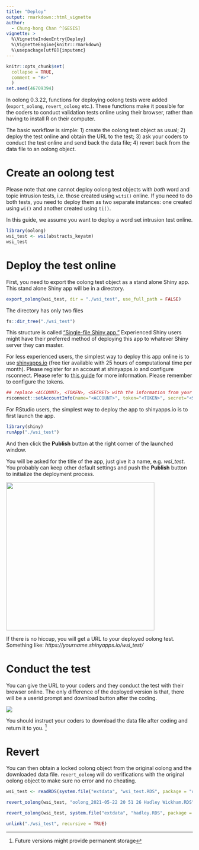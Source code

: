```yaml
---
title: "Deploy"
output: rmarkdown::html_vignette
author:
  - Chung-hong Chan ^[GESIS]
vignette: >
  %\VignetteIndexEntry{Deploy}
  %\VignetteEngine{knitr::rmarkdown}
  %\usepackage[utf8]{inputenc}
---
```


```r
knitr::opts_chunk$set(
  collapse = TRUE,
  comment = "#>"
  )
set.seed(46709394)
```
In oolong 0.3.22, functions for deploying oolong tests were added (`export_oolong`, `revert_oolong` etc.). These functions make it possible for the coders to conduct validation tests online using their browser, rather than having to install R on their computer.

The basic workflow is simple: 1) create the oolong test object as usual; 2) deploy the test online and obtain the URL to the test; 3) ask your coders to conduct the test online and send back the data file; 4) revert back from the data file to an oolong object.

# Create an oolong test

Please note that one cannot deploy oolong test objects with *both* word and topic intrusion tests, i.e. those created using `witi()` online. If you need to do both tests, you need to deploy them as two separate instances: one created using `wi()` and another created using `ti()`.

In this guide, we assume you want to deploy a word set intrusion test online.

```r
library(oolong)
wsi_test <- wsi(abstracts_keyatm)
wsi_test
```

# Deploy the test online

First, you need to export the oolong test object as a stand alone Shiny app. This stand alone Shiny app will be in a directory.

```r
export_oolong(wsi_test, dir = "./wsi_test", use_full_path = FALSE)
```

The directory has only two files

```r
fs::dir_tree("./wsi_test")
```

This structure is called ["Single-file Shiny app."](https://shiny.rstudio.com/articles/app-formats.html) Experienced Shiny users might have their preferred method of deploying this app to whatever Shiny server they can master.

For less experienced users, the simplest way to deploy this app online is to use [shinyapps.io](https://www.shinyapps.io/) (free tier available with 25 hours of computational time per month). Please register for an account at shinyapps.io and configure rsconnect. Please refer to [this guide](https://shiny.rstudio.com/articles/shinyapps.html) for more information. Please remember to configure the tokens.

```r
## replace <ACCOUNT>, <TOKEN>, <SECRET> with the information from your profile on Shinyapps.io: click Your name -> Tokens
rsconnect::setAccountInfo(name="<ACCOUNT>", token="<TOKEN>", secret="<SECRET>")
```

For RStudio users, the simplest way to deploy the app to shinyapps.io is to first launch the app.

```r
library(shiny)
runApp("./wsi_test")
```

And then click the **Publish** button at the right corner of the launched window.

You will be asked for the title of the app, just give it a name, e.g. *wsi_test*. You probably can keep other default settings and push the **Publish** button to initialize the deployment process.

<img src="figures/deploying_shinyappsio.png" align="center" height="400" />

If there is no hiccup, you will get a URL to your deployed oolong test. Something like: *https://yourname.shinyapps.io/wsi_test/*

# Conduct the test

You can give the URL to your coders and they conduct the test with their browser online. The only difference of the deployed version is that, there will be a userid prompt and download button after the coding.

<img src="figures/oolong_download.png" align="center"/>

You should instruct your coders to download the data file after coding and return it to you. ^[Future versions might provide permanent storage]

# Revert

You can then obtain a locked oolong object from the original oolong and the downloaded data file. `revert_oolong` will do verifications with the original oolong object to make sure no error and no cheating.

```r
wsi_test <- readRDS(system.file("extdata", "wsi_test.RDS", package = "oolong"))
```

```r
revert_oolong(wsi_test, "oolong_2021-05-22 20 51 26 Hadley Wickham.RDS")
```

```r
revert_oolong(wsi_test, system.file("extdata", "hadley.RDS", package = "oolong"))
```

```r
unlink("./wsi_test", recursive = TRUE)
```
